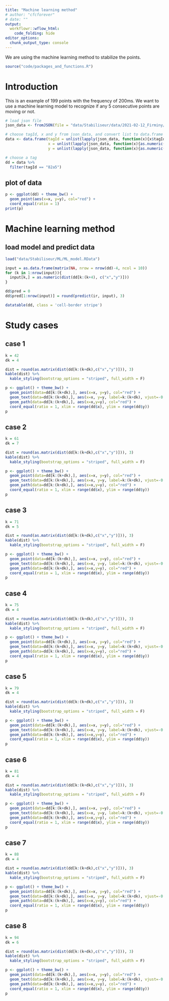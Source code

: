 ```yaml
---
title: "Machine learning method"
# author: "cfcforever"
# date: ""
output: 
  workflowr::wflow_html:
    code_folding: hide
editor_options:
  chunk_output_type: console
---
```


We are using the machine learning method to stabilize the points.

```r
source("code/packages_and_functions.R")
```


# Introduction
This is an example of 199 points with the frequency of 200ms. 
We want to use a machine learning model to recognize if any 5 consecutive points are moving or not. 

```r
# load json file
json_data <- fromJSON(file = "data/Stabiliseur/data/2021-02-12_Firminy/test1/t1_anchor1_3tags_200ms.json")

# choose tagId, x and y from json_data, and convert list to data.frame
data <- data.frame(tagId = unlist(lapply(json_data, function(x){x$tagId})),
                   x = unlist(lapply(json_data, function(x){as.numeric(x$posUnfiltered$x)})),
                   y = unlist(lapply(json_data, function(x){as.numeric(x$posUnfiltered$y)})))

# choose a tag
dd = data %>%
  filter(tagId == "82a5")
```

## plot of data
```r
p <- ggplot(dd) + theme_bw() +
  geom_point(aes(x=x, y=y), col="red") + 
  coord_equal(ratio = 1)
print(p)
```


# Machine learning method
## load model and predict data
```r
load("data/Stabiliseur/ML/ML_model.RData")

input = as.data.frame(matrix(NA, nrow = nrow(dd)-4, ncol = 10))
for (k in 1:nrow(input)){
  input[k,] = as.numeric(dist(dd[k:(k+4), c("x","y")]))
}

dd$pred = 0
dd$pred[1:nrow(input)] = round(predict(ir, input), 3)

datatable(dd, class = 'cell-border stripe')
```


# Study cases{.tabset .tabset-pills}
## case 1
```r
k = 42
dk = 4

dist = round(as.matrix(dist(dd[k:(k+dk),c("x","y")])), 3)
kable(dist) %>%
  kable_styling(bootstrap_options = "striped", full_width = F)

p <- ggplot() + theme_bw() +
  geom_point(data=dd[k:(k+dk),], aes(x=x, y=y), col="red") + 
  geom_text(data=dd[k:(k+dk),], aes(x=x, y=y, label=k:(k+dk), vjust=-0.5), size=3) + 
  geom_path(data=dd[k:(k+dk),], aes(x=x,y=y), col="red") + 
  coord_equal(ratio = 1, xlim = range(dd$x), ylim = range(dd$y))
p
```


## case 2
```r
k = 61
dk = 7

dist = round(as.matrix(dist(dd[k:(k+dk),c("x","y")])), 3)
kable(dist) %>%
  kable_styling(bootstrap_options = "striped", full_width = F)

p <- ggplot() + theme_bw() +
  geom_point(data=dd[k:(k+dk),], aes(x=x, y=y), col="red") + 
  geom_text(data=dd[k:(k+dk),], aes(x=x, y=y, label=k:(k+dk), vjust=-0.5), size=3) + 
  geom_path(data=dd[k:(k+dk),], aes(x=x,y=y), col="red") + 
  coord_equal(ratio = 1, xlim = range(dd$x), ylim = range(dd$y))
p
```


## case 3
```r
k = 71
dk = 5

dist = round(as.matrix(dist(dd[k:(k+dk),c("x","y")])), 3)
kable(dist) %>%
  kable_styling(bootstrap_options = "striped", full_width = F)

p <- ggplot() + theme_bw() +
  geom_point(data=dd[k:(k+dk),], aes(x=x, y=y), col="red") + 
  geom_text(data=dd[k:(k+dk),], aes(x=x, y=y, label=k:(k+dk), vjust=-0.5), size=3) + 
  geom_path(data=dd[k:(k+dk),], aes(x=x,y=y), col="red") + 
  coord_equal(ratio = 1, xlim = range(dd$x), ylim = range(dd$y))
p
```


## case 4
```r
k = 75
dk = 4

dist = round(as.matrix(dist(dd[k:(k+dk),c("x","y")])), 3)
kable(dist) %>%
  kable_styling(bootstrap_options = "striped", full_width = F)

p <- ggplot() + theme_bw() +
  geom_point(data=dd[k:(k+dk),], aes(x=x, y=y), col="red") + 
  geom_text(data=dd[k:(k+dk),], aes(x=x, y=y, label=k:(k+dk), vjust=-0.5), size=3) + 
  geom_path(data=dd[k:(k+dk),], aes(x=x,y=y), col="red") + 
  coord_equal(ratio = 1, xlim = range(dd$x), ylim = range(dd$y))
p
```


## case 5
```r
k = 79
dk = 4

dist = round(as.matrix(dist(dd[k:(k+dk),c("x","y")])), 3)
kable(dist) %>%
  kable_styling(bootstrap_options = "striped", full_width = F)

p <- ggplot() + theme_bw() +
  geom_point(data=dd[k:(k+dk),], aes(x=x, y=y), col="red") + 
  geom_text(data=dd[k:(k+dk),], aes(x=x, y=y, label=k:(k+dk), vjust=-0.5), size=3) + 
  geom_path(data=dd[k:(k+dk),], aes(x=x,y=y), col="red") + 
  coord_equal(ratio = 1, xlim = range(dd$x), ylim = range(dd$y))
p
```


## case 6
```r
k = 81
dk = 4

dist = round(as.matrix(dist(dd[k:(k+dk),c("x","y")])), 3)
kable(dist) %>%
  kable_styling(bootstrap_options = "striped", full_width = F)

p <- ggplot() + theme_bw() +
  geom_point(data=dd[k:(k+dk),], aes(x=x, y=y), col="red") + 
  geom_text(data=dd[k:(k+dk),], aes(x=x, y=y, label=k:(k+dk), vjust=-0.5), size=3) + 
  geom_path(data=dd[k:(k+dk),], aes(x=x,y=y), col="red") + 
  coord_equal(ratio = 1, xlim = range(dd$x), ylim = range(dd$y))
p
```


## case 7
```r
k = 88
dk = 4

dist = round(as.matrix(dist(dd[k:(k+dk),c("x","y")])), 3)
kable(dist) %>%
  kable_styling(bootstrap_options = "striped", full_width = F)

p <- ggplot() + theme_bw() +
  geom_point(data=dd[k:(k+dk),], aes(x=x, y=y), col="red") + 
  geom_text(data=dd[k:(k+dk),], aes(x=x, y=y, label=k:(k+dk), vjust=-0.5), size=3) + 
  geom_path(data=dd[k:(k+dk),], aes(x=x,y=y), col="red") + 
  coord_equal(ratio = 1, xlim = range(dd$x), ylim = range(dd$y))
p
```


## case 8
```r
k = 94
dk = 6

dist = round(as.matrix(dist(dd[k:(k+dk),c("x","y")])), 3)
kable(dist) %>%
  kable_styling(bootstrap_options = "striped", full_width = F)

p <- ggplot() + theme_bw() +
  geom_point(data=dd[k:(k+dk),], aes(x=x, y=y), col="red") + 
  geom_text(data=dd[k:(k+dk),], aes(x=x, y=y, label=k:(k+dk), vjust=-0.5), size=3) + 
  geom_path(data=dd[k:(k+dk),], aes(x=x,y=y), col="red") + 
  coord_equal(ratio = 1, xlim = range(dd$x), ylim = range(dd$y))
p
```
